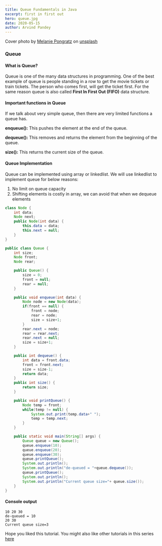 ```yaml
---
title: Queue Fundamentals in Java
excerpt: first in first out
hero: queue.jpg
date: 2020-05-15
author: Arvind Pandey
---
```


Cover photo by <a href="https://unsplash.com/@melanie_sophie" target="_blank">Melanie Pongratz</a>   on  <a href="https://unsplash.com/" target="blank">unsplash</a>


### Queue

#### What is Queue?

Queue is one of the many data structures in programming.
One of the best example of queue is people standing in a row to get the movie tickets or train tickets. The person who comes first, will get the ticket first. For the same reason queue is also called **First In First Out (FIFO)** data structure.

#### Important functions in Queue

If we talk about very simple queue, then there are very limited functions a queue has.

**enqueue():** This pushes the element at the end of the queue.

**dequeue():** This removes and returns the element from the beginning of the queue.

**size():** This returns the current size of the queue.

#### Queue Implementation

Queue can be implemented using array or linkedlist.
We will use linkedlist to implement queue for below reasons:

1. No limit on queue capacity
2. Shifting elements is costly in array, we can avoid that when we dequeue elements

```java
class Node {
    int data;
    Node next;
    public Node(int data) {
        this.data = data;
        this.next = null;
    }
}

public class Queue {
    int size;
    Node front;
    Node rear;

    public Queue() {
        size = 0;
        front = null;
        rear = null;
    }

    public void enqueue(int data) {
        Node node = new Node(data);
        if(front == null) {
            front = node;
            rear = node;
            size = size+1;
        }
        rear.next = node;
        rear = rear.next;
        rear.next = null;
        size = size+1;
    }

    public int dequeue() {
        int data = front.data;
        front = front.next;
        size = size-1;
        return data;
    }
    public int size() {
        return size;
    }

    public void printQueue() {
        Node temp = front;
        while(temp != null) {
            System.out.print(temp.data+" ");
            temp = temp.next;
        }
    }

    public static void main(String[] args) {
        Queue queue = new Queue();
        queue.enqueue(10);
        queue.enqueue(20);
        queue.enqueue(30);
        queue.printQueue();
        System.out.println();
        System.out.println("de-queued = "+queue.dequeue());
        queue.printQueue();
        System.out.println();
        System.out.println("Current queue size="+ queue.size());
    }
}
```

#### Console output

```console
10 20 30 
de-queued = 10
20 30 
Current queue size=3
```

Hope you liked this tutorial.
You might also like other tutorials in this series <a href="/data-structures-fundamentals">here</a>